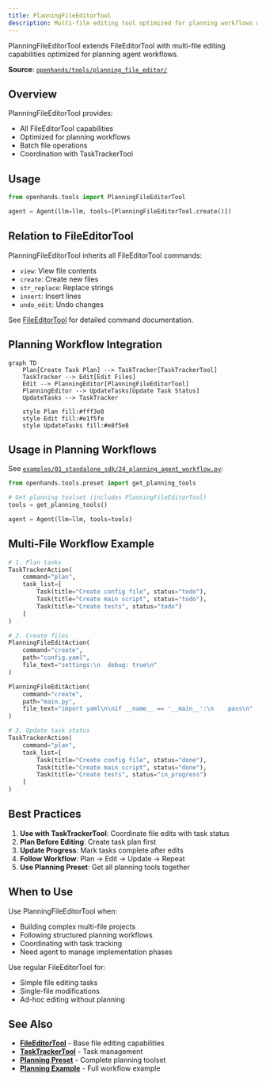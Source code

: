 ```yaml
---
title: PlanningFileEditorTool
description: Multi-file editing tool optimized for planning workflows with batch operations.
---
```


PlanningFileEditorTool extends FileEditorTool with multi-file editing capabilities optimized for planning agent workflows.

**Source**: [`openhands/tools/planning_file_editor/`](https://github.com/All-Hands-AI/agent-sdk/tree/main/openhands/tools/planning_file_editor)

## Overview

PlanningFileEditorTool provides:
- All FileEditorTool capabilities
- Optimized for planning workflows
- Batch file operations
- Coordination with TaskTrackerTool

## Usage

```python
from openhands.tools import PlanningFileEditorTool

agent = Agent(llm=llm, tools=[PlanningFileEditorTool.create()])
```

## Relation to FileEditorTool

PlanningFileEditorTool inherits all FileEditorTool commands:
- `view`: View file contents
- `create`: Create new files
- `str_replace`: Replace strings
- `insert`: Insert lines
- `undo_edit`: Undo changes

See [FileEditorTool](/sdk/architecture/tools/file_editor.mdx) for detailed command documentation.

## Planning Workflow Integration

```mermaid
graph TD
    Plan[Create Task Plan] --> TaskTracker[TaskTrackerTool]
    TaskTracker --> Edit[Edit Files]
    Edit --> PlanningEditor[PlanningFileEditorTool]
    PlanningEditor --> UpdateTasks[Update Task Status]
    UpdateTasks --> TaskTracker
    
    style Plan fill:#fff3e0
    style Edit fill:#e1f5fe
    style UpdateTasks fill:#e8f5e8
```

## Usage in Planning Workflows

See [`examples/01_standalone_sdk/24_planning_agent_workflow.py`](https://github.com/All-Hands-AI/agent-sdk/blob/main/examples/01_standalone_sdk/24_planning_agent_workflow.py):

```python
from openhands.tools.preset import get_planning_tools

# Get planning toolset (includes PlanningFileEditorTool)
tools = get_planning_tools()

agent = Agent(llm=llm, tools=tools)
```

## Multi-File Workflow Example

```python
# 1. Plan tasks
TaskTrackerAction(
    command="plan",
    task_list=[
        Task(title="Create config file", status="todo"),
        Task(title="Create main script", status="todo"),
        Task(title="Create tests", status="todo")
    ]
)

# 2. Create files
PlanningFileEditAction(
    command="create",
    path="config.yaml",
    file_text="settings:\n  debug: true\n"
)

PlanningFileEditAction(
    command="create",
    path="main.py",
    file_text="import yaml\n\nif __name__ == '__main__':\n    pass\n"
)

# 3. Update task status
TaskTrackerAction(
    command="plan",
    task_list=[
        Task(title="Create config file", status="done"),
        Task(title="Create main script", status="done"),
        Task(title="Create tests", status="in_progress")
    ]
)
```

## Best Practices

1. **Use with TaskTrackerTool**: Coordinate file edits with task status
2. **Plan Before Editing**: Create task plan first
3. **Update Progress**: Mark tasks complete after edits
4. **Follow Workflow**: Plan → Edit → Update → Repeat
5. **Use Planning Preset**: Get all planning tools together

## When to Use

Use PlanningFileEditorTool when:
- Building complex multi-file projects
- Following structured planning workflows
- Coordinating with task tracking
- Need agent to manage implementation phases

Use regular FileEditorTool for:
- Simple file editing tasks
- Single-file modifications
- Ad-hoc editing without planning

## See Also

- **[FileEditorTool](/sdk/architecture/tools/file_editor.mdx)** - Base file editing capabilities
- **[TaskTrackerTool](/sdk/architecture/tools/task_tracker.mdx)** - Task management
- **[Planning Preset](https://github.com/All-Hands-AI/agent-sdk/blob/main/openhands/tools/preset/planning.py)** - Complete planning toolset
- **[Planning Example](https://github.com/All-Hands-AI/agent-sdk/blob/main/examples/01_standalone_sdk/24_planning_agent_workflow.py)** - Full workflow example

